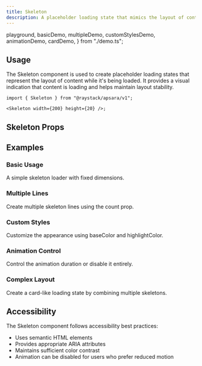 ```yaml
---
title: Skeleton
description: A placeholder loading state that mimics the layout of content while it's being loaded.
---
```


  playground,
  basicDemo,
  multipleDemo,
  customStylesDemo,
  animationDemo,
  cardDemo,
} from "./demo.ts";

<Demo data={playground} />

## Usage

The Skeleton component is used to create placeholder loading states that represent the layout of content while it's being loaded. It provides a visual indication that content is loading and helps maintain layout stability.

```tsx
import { Skeleton } from "@raystack/apsara/v1";

<Skeleton width={200} height={20} />;
```

## Skeleton Props

<auto-type-table path="./props.ts" name="SkeletonProps" />

## Examples

### Basic Usage

A simple skeleton loader with fixed dimensions.

<Demo data={basicDemo} />

### Multiple Lines

Create multiple skeleton lines using the count prop.

<Demo data={multipleDemo} />

### Custom Styles

Customize the appearance using baseColor and highlightColor.

<Demo data={customStylesDemo} />

### Animation Control

Control the animation duration or disable it entirely.

<Demo data={animationDemo} />

### Complex Layout

Create a card-like loading state by combining multiple skeletons.

<Demo data={cardDemo} />

## Accessibility

The Skeleton component follows accessibility best practices:

- Uses semantic HTML elements
- Provides appropriate ARIA attributes
- Maintains sufficient color contrast
- Animation can be disabled for users who prefer reduced motion 